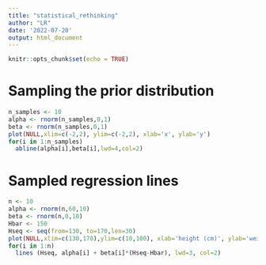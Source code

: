 ```yaml
---
title: "statistical_rethinking"
author: "LR"
date: '2022-07-20'
output: html_document
---
```


```r
knitr::opts_chunk$set(echo = TRUE)
```

# Sampling the prior distribution
```r
n_samples <- 10
alpha <- rnorm(n_samples,0,1)
beta <- rnorm(n_samples,0,1)
plot(NULL,xlim=c(-2,2), ylim=c(-2,2), xlab='x', ylab='y')
for(i in 1:n_samples)
  abline(alpha[i],beta[i],lwd=4,col=2)
```
# Sampled regression lines
```r
n <- 10
alpha <- rnorm(n,60,10)
beta <- rnorm(n,0,10)
Hbar <- 150
Hseq <- seq(from=130, to=170,len=30)
plot(NULL,xlim=c(130,170),ylim=c(10,100), xlab='height (cm)', ylab='weight (kg)')
for(i in 1:n)
  lines (Hseq, alpha[i] + beta[i]*(Hseq-Hbar), lwd=3, col=2)
```




